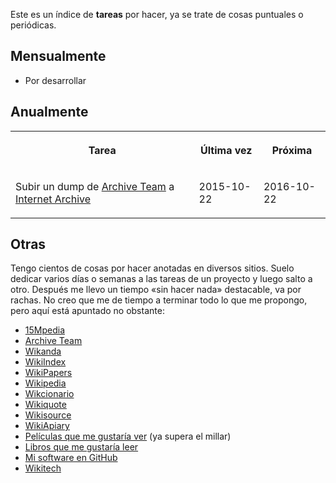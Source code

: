 {{header|1=Tareas}}

Este es un índice de '''tareas''' por hacer, ya se trate de cosas puntuales o periódicas.

== Mensualmente ==

* Por desarrollar

== Anualmente ==

<table class="wikitable sortable">
<tr>
    <th>Tarea</th>
    <th>Última vez</th>
    <th>Próxima</th>
</tr>
<tr>
    <td>Subir un dump de [http://www.archiveteam.org/index.php?title=Main_Page Archive Team] a [https://archive.org/download/wiki-archiveteamorg Internet Archive]</td>
    <td>2015-10-22</td>
    <td>2016-10-22</td>
</tr>
</table>

== Otras ==

Tengo cientos de cosas por hacer anotadas en diversos sitios. Suelo dedicar varios días o semanas a las tareas de un proyecto y luego salto a otro. Después me llevo un tiempo «sin hacer nada» destacable, va por rachas. No creo que me de tiempo a terminar todo lo que me propongo, pero aquí está apuntado no obstante:

* [https://15mpedia.org/wiki/Usuario:Emijrp 15Mpedia]
* [http://archiveteam.org/index.php?title=User:Emijrp Archive Team]
* [https://www.wikanda.es/wiki/Usuario:Emijrp Wikanda]
* [http://wikiindex.org/User:Emijrp WikiIndex]
* [http://wikipapers.referata.com/wiki/User:Emijrp WikiPapers]
* [https://en.wikipedia.org/wiki/User:Emijrp#WikiProjects Wikipedia]
* [https://es.wiktionary.org/wiki/Usuario:Emijrp Wikcionario]
* [https://es.wikiquote.org/wiki/Usuario:Emijrp Wikiquote]
* [https://es.wikisource.org/wiki/Usuario:Emijrp Wikisource]
* [https://wikiapiary.com/wiki/User:Emijrp WikiApiary]
* [https://www.filmaffinity.com/es/userlist.php?user_id=397713&list_id=201 Películas que me gustaría ver] (ya supera el millar)
* [https://www.goodreads.com/review/list/50673985-emilio?shelf=to-read Libros que me gustaría leer]
* [https://github.com/emijrp?tab=repositories Mi software en GitHub]
* [https://wikitech.wikimedia.org/wiki/User:Emijrp#Stuff_to_do Wikitech]

{{footer}}
